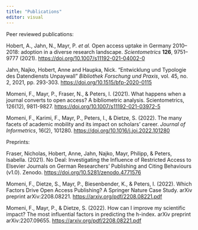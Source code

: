 ```yaml
---
title: "Publications"
editor: visual
---
```


Peer reviewed publications:

Hobert, A., Jahn, N., Mayr, P. *et al.* Open access uptake in Germany 2010--2018: adoption in a diverse research landscape. *Scientometrics* **126**, 9751--9777 (2021). <https://doi.org/10.1007/s11192-021-04002-0>

Jahn, Najko, Hobert, Anne and Haupka, Nick. "Entwicklung und Typologie des Datendiensts Unpaywall" *Bibliothek Forschung und Praxis*, vol. 45, no. 2, 2021, pp. 293-303. <https://doi.org/10.1515/bfp-2020-0115>

Momeni, F., Mayr, P., Fraser, N., & Peters, I. (2021). What happens when a journal converts to open access? A bibliometric analysis. Scientometrics, 126(12), 9811-9827. <https://doi.org/10.1007/s11192-021-03972-5>

Momeni, F., Karimi, F., Mayr, P., Peters, I., & Dietze, S. (2022). The many facets of academic mobility and its impact on scholars' career. *Journal of Informetrics*, 16(2), 101280. <https://doi.org/10.1016/j.joi.2022.101280>

Preprints:


Fraser, Nicholas, Hobert, Anne, Jahn, Najko, Mayr, Philipp, & Peters, Isabella. (2021). No Deal: Investigating the Influence of Restricted Access to Elsevier Journals on German Researchers' Publishing and Citing Behaviours (v1.0). Zenodo. <https://doi.org/10.5281/zenodo.4771576>

Momeni, F., Dietze, S., Mayr, P., Biesenbender, K., & Peters, I. (2022). Which Factors Drive Open Access Publishing? A Springer Nature Case Study. arXiv preprint arXiv:2208.08221. <https://arxiv.org/pdf/2208.08221.pdf>

Momeni, F., Mayr, P., & Dietze, S. (2022). How can I improve my scientific impact? The most influential factors in predicting the h-index. arXiv preprint arXiv:2207.09655. <https://arxiv.org/pdf/2208.08221.pdf>
